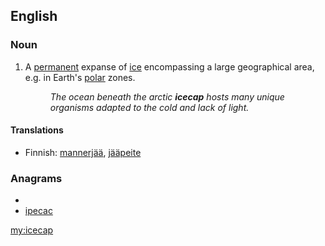 ==English==

===Noun===
{{en-noun}}

# A [[permanent]] expanse of [[ice]] encompassing a large geographical area, e.g. in Earth's [[polar]] zones.
#:''The ocean beneath the arctic '''icecap''' hosts many unique organisms adapted to the cold and lack of light.''

====Translations====
{{trans-top|A permanent expanse of ice encompassing a large geographical area}}
*Finnish: [[mannerjää]], [[jääpeite]]
{{trans-mid}}
{{trans-bottom}}

===Anagrams===
* {{alphagram|acceip}}
* [[ipecac#English|ipecac]]

[[my:icecap]]